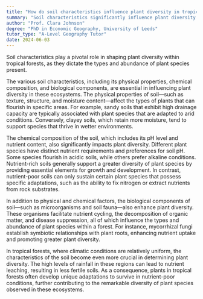 ```yaml
---
title: "How do soil characteristics influence plant diversity in tropical forests?"
summary: "Soil characteristics significantly influence plant diversity in tropical forests by determining the types and abundance of plant species."
author: "Prof. Clara Johnson"
degree: "PhD in Economic Geography, University of Leeds"
tutor_type: "A-Level Geography Tutor"
date: 2024-06-03
---
```


Soil characteristics play a pivotal role in shaping plant diversity within tropical forests, as they dictate the types and abundance of plant species present.

The various soil characteristics, including its physical properties, chemical composition, and biological components, are essential in influencing plant diversity in these ecosystems. The physical properties of soil—such as texture, structure, and moisture content—affect the types of plants that can flourish in specific areas. For example, sandy soils that exhibit high drainage capacity are typically associated with plant species that are adapted to arid conditions. Conversely, clayey soils, which retain more moisture, tend to support species that thrive in wetter environments.

The chemical composition of the soil, which includes its pH level and nutrient content, also significantly impacts plant diversity. Different plant species have distinct nutrient requirements and preferences for soil pH. Some species flourish in acidic soils, while others prefer alkaline conditions. Nutrient-rich soils generally support a greater diversity of plant species by providing essential elements for growth and development. In contrast, nutrient-poor soils can only sustain certain plant species that possess specific adaptations, such as the ability to fix nitrogen or extract nutrients from rock substrates.

In addition to physical and chemical factors, the biological components of soil—such as microorganisms and soil fauna—also enhance plant diversity. These organisms facilitate nutrient cycling, the decomposition of organic matter, and disease suppression, all of which influence the types and abundance of plant species within a forest. For instance, mycorrhizal fungi establish symbiotic relationships with plant roots, enhancing nutrient uptake and promoting greater plant diversity.

In tropical forests, where climatic conditions are relatively uniform, the characteristics of the soil become even more crucial in determining plant diversity. The high levels of rainfall in these regions can lead to nutrient leaching, resulting in less fertile soils. As a consequence, plants in tropical forests often develop unique adaptations to survive in nutrient-poor conditions, further contributing to the remarkable diversity of plant species observed in these ecosystems.
    